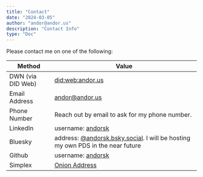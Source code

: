 ```yaml
---
title: "Contact"
date: "2024-03-05"
author: "andor@andor.us"
description: "Contact Info"
type: "Doc"
---
```


Please contact me on one of the following:

| Method             | Value                                          |
|--------------------|------------------------------------------------|
| DWN (via DID Web)  | [did:web:andor.us](https://dev.uniresolver.io/)|
| Email Address      | [andor@andor.us](mailto:andor@andor.us)        |
| Phone Number       | Reach out by email to ask for my phone number. |
| LinkedIn           | username: [andorsk](https://www.linkedin.com/in/andorsk/) |
| Bluesky            | address: [@andorsk.bsky.social](@andorsk.bsky.social). I will be hosting my own PDS in the near future|
| Github             | username: [andorsk](https://github.com/andorsk)
| Simplex            | [Onion Address](https://simplex.chat/contact#/?v=1-2&smp=smp%3A%2F%2FUkMFNAXLXeAAe0beCa4w6X_zp18PwxSaSjY17BKUGXQ%3D%40smp12.simplex.im%2FG0rPbUx5QWviwNYG7s_O8OZnSh_FLwum%23%2F%3Fv%3D1-2%26dh%3DMCowBQYDK2VuAyEAjeQsh0-OFgAD7nyIWQyYQZ2D8dyC0hgOZ0dcllR48Eo%253D%26srv%3Die42b5weq7zdkghocs3mgxdjeuycheeqqmksntj57rmejagmg4eor5yd.onion)
